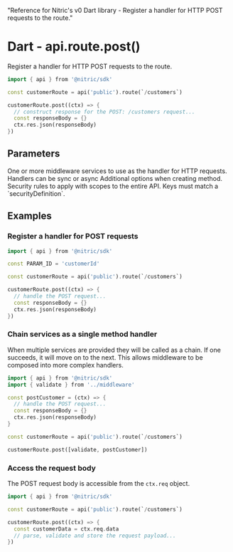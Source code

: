   "Reference for Nitric's v0 Dart library - Register a handler for HTTP POST requests to the route."

# Dart - api.route.post()

Register a handler for HTTP POST requests to the route.

```dart
import { api } from '@nitric/sdk'

const customerRoute = api('public').route(`/customers`)

customerRoute.post((ctx) => {
  // construct response for the POST: /customers request...
  const responseBody = {}
  ctx.res.json(responseBody)
})
```

## Parameters

<Properties>
  <Property name="middleware" required type="HttpMiddleware | HttpMiddleware[]">
    One or more middleware services to use as the handler for HTTP requests.
    Handlers can be sync or async
  </Property>
  <Property name="opts" type="object">
    Additional options when creating method.
    <Properties nested>
      <Property name="security" type="map<string, string[]>">
        Security rules to apply with scopes to the entire API. Keys must match a
        `securityDefinition`.
      </Property>
    </Properties>
  </Property>
</Properties>

## Examples

### Register a handler for POST requests

```dart
import { api } from '@nitric/sdk'

const PARAM_ID = 'customerId'

const customerRoute = api('public').route(`/customers`)

customerRoute.post((ctx) => {
  // handle the POST request...
  const responseBody = {}
  ctx.res.json(responseBody)
})
```

### Chain services as a single method handler

When multiple services are provided they will be called as a chain. If one succeeds, it will move on to the next. This allows middleware to be composed into more complex handlers.

```dart
import { api } from '@nitric/sdk'
import { validate } from '../middleware'

const postCustomer = (ctx) => {
  // handle the POST request...
  const responseBody = {}
  ctx.res.json(responseBody)
}

const customerRoute = api('public').route(`/customers`)

customerRoute.post([validate, postCustomer])
```

### Access the request body

The POST request body is accessible from the `ctx.req` object.

```dart
import { api } from '@nitric/sdk'

const customerRoute = api('public').route(`/customers`)

customerRoute.post((ctx) => {
  const customerData = ctx.req.data
  // parse, validate and store the request payload...
})
```
